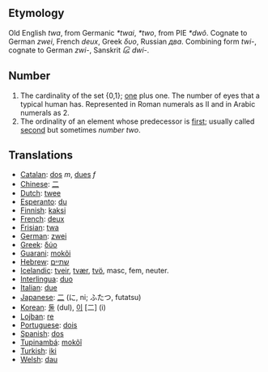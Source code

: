== Etymology ==
Old English ''twa'', from Germanic ''*twai'', ''*two'', from PIE ''*dwô''. Cognate to German ''zwei'', French ''deux'', Greek ''δυο'', Russian ''два''. Combining form ''twi-'', cognate to German ''zwi-'', Sanskrit ''દ્વિ'' ''dwi-''.

== Number ==
# The cardinality of the set {0,1}; [[one]] plus one. The number of eyes that a typical human has. Represented in Roman numerals as II and in Arabic numerals as 2. 
# The ordinality of an element whose predecessor is [[first]]; usually called [[second]] but sometimes ''number two''.

== Translations ==
*[[Catalan]]: [[dos]] ''m'', [[dues]] ''f''
*[[Chinese]]: [[二]]
*[[Dutch]]: [[twee]]
*[[Esperanto]]: [[du]]
*[[Finnish]]: [[kaksi]]
*[[French]]: [[deux]]
*[[Frisian]]: [[twa]]
*[[German]]: [[zwei]]
*[[Greek]]: [[δύο]]
*[[Guarani]]: [[mokõi]]
*[[Hebrew]]: [[שתיים]]
*[[Icelandic]]: [[tveir]], [[tvær]], [[tvö]], masc, fem, neuter.
*[[Interlingua]]: [[duo]]
*[[Italian]]: [[due]]
*[[Japanese]]: [[二]] (に, ni; ふたつ, futatsu)
*[[Korean]]: [[둘]] (dul), [[이]] [二] (i)
*[[Lojban]]: [[re]]
*[[Portuguese]]: [[dois]]
*[[Spanish]]: [[dos]]
*[[Tupinambá]]: [[mokõî]]
*[[Turkish]]: [[iki]]
*[[Welsh]]: [[dau]]